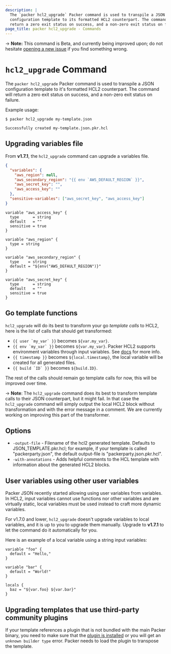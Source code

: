 ```yaml
---
description: |
  The `packer hcl2_upgrade` Packer command is used to transpile a JSON
  configuration template to its formatted HCL2 counterpart. The command will
  return a zero exit status on success, and a non-zero exit status on failure.
page_title: packer hcl2_upgrade - Commands
---
```


-> **Note:** This command is Beta, and currently being improved upon; do not
hesitate [opening a new
issue](https://github.com/hashicorp/packer/issues/new/choose) if you find
something wrong.

# `hcl2_upgrade` Command

The `packer hcl2_upgrade` Packer command is used to transpile a JSON
configuration template to it's formatted HCL2 counterpart. The command will
return a zero exit status on success, and a non-zero exit status on failure.

Example usage:

```shell-session
$ packer hcl2_upgrade my-template.json

Successfully created my-template.json.pkr.hcl
```

## Upgrading variables file

From **v1.7.1**, the `hcl2_upgrade` command can upgrade a variables file.

<Tabs>
<Tab heading="Original file (variables.json)">

```json
{
  "variables": {
    "aws_region": null,
    "aws_secondary_region": "{{ env `AWS_DEFAULT_REGION` }}",
    "aws_secret_key": "",
    "aws_access_key": ""
  },
  "sensitive-variables": ["aws_secret_key", "aws_access_key"]
}
```

</Tab>
<Tab heading="Result file (variables.pkr.hcl)">

```hcl
variable "aws_access_key" {
  type      = string
  default   = ""
  sensitive = true
}

variable "aws_region" {
  type = string
}

variable "aws_secondary_region" {
  type    = string
  default = "${env("AWS_DEFAULT_REGION")}"
}

variable "aws_secret_key" {
  type      = string
  default   = ""
  sensitive = true
}
```

</Tab>
</Tabs>

## Go template functions

`hcl2_upgrade` will do its best to transform your go _template calls_ to HCL2,
here is the list of calls that should get transformed:

- `` {{ user `my_var` }} `` becomes `${var.my_var}`.
- `` {{ env `my_var` }} `` becomes `${var.my_var}`. Packer HCL2 supports
  environment variables through input variables. See
  [docs](/docs/templates/hcl_templates/variables#environment-variables)
  for more info.
- `{{ timestamp }}` becomes `${local.timestamp}`, the local variable
  will be created for all generated files.
- `` {{ build `ID` }} `` becomes `${build.ID}`.

The rest of the calls should remain go template calls for now, this will be
improved over time.

-> **Note**: The `hcl2_upgrade` command does its best to transform template
calls to their JSON counterpart, but it might fail. In that case the
`hcl2_upgrade` command will simply output the local HCL2 block without
transformation and with the error message in a comment. We are currently
working on improving this part of the transformer.

## Options

- `-output-file` - Filename of the hcl2 generated template. Defaults to
  JSON_TEMPLATE.pkr.hcl; for example, if your template is called
  "packerparty.json", the default output-file is "packerparty.json.pkr.hcl".
- `-with-annotations` - Adds helpful comments to the HCL template with
  information about the generated HCL2 blocks.

## User variables using other user variables

Packer JSON recently started allowing using user variables from variables. In
HCL2, input variables cannot use functions nor other variables and are
virtually static, local variables must be used instead to craft more dynamic
variables.

For v1.7.0 and lower, `hcl2_upgrade` doesn't upgrade variables to local variables,
and it is up to you to upgrade them manually. Upgrade to **v1.7.1** to let the command do it
automatically for you.

Here is an example of a local variable using a string input variables:

```hcl
variable "foo" {
  default = "Hello,"
}

variable "bar" {
  default = "World!"
}

locals {
  baz = "${var.foo} ${var.bar}"
}
```

## Upgrading templates that use third-party community plugins

If your template references a plugin that is not bundled with the main Packer
binary, you need to make sure that the [plugin is installed](/docs/plugins#installing-plugins)
or you will get an `unknown builder type` error. Packer needs to load the plugin
to transpose the template.

